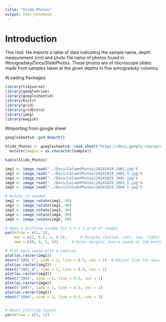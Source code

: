 ```yaml
---
title: "Slide_Photos"
output: html_notebook
---
```


# Introduction

This rmd. file imports a table of data indicating the sample name, depth measurement (cm) and photo file name of photos found in Winogradsky/Docs/SlidePhotos. These photos are of microscope slides made from samples taken at the given depths in five winogradsky columns. 

#Loading Packages 

```r
library(tidyverse) 
library(googledrive) 
library(googlesheets4)
library(knitr)
library(grid)
library(gridExtra)
library(jpeg)
library(magick)
```

#Importing from google sheet

```r

googlesheets4::gs4_deauth()

Slide_Photos <- googlesheets4::read_sheet("https://docs.google.com/spreadsheets/d/1hNakCyqPsTNRFpf1lGjoBQ-papyZ6xHKT6mcvh3LMb8/edit?pli=1&gid=842906991#gid=842906991", "Slide_Photos") |>
  mutate(Sample = as.character(Sample))

kable(Slide_Photos) 
```

```r

img1 <- image_read("../Docs/ColumnPhotos/20241029_1001.jpg")  
img2 <- image_read("../Docs/ColumnPhotos/20241029_1001_4.jpg")
img3 <- image_read("../Docs/ColumnPhotos/20241029_1002.jpg")
img4 <- image_read("../Docs/ColumnPhotos/20241029_1003_1.jpg")
img5 <- image_read("../Docs/ColumnPhotos/20241029_1004_1.jpg")

# Rotate if needed
img1 <- image_rotate(img1, 90)
img2 <- image_rotate(img2, 90)
img3 <- image_rotate(img3, 90)
img4 <- image_rotate(img4, 90)
img5 <- image_rotate(img5, 90)

# Open a plotting window for a 5 x 1 grid of images
par(mfrow = c(1, 5),          
    mar = c(2, 0.5, 2, 0.5),      # Margins (bottom, left, top, right)
    oma = c(0, 0, 1, 0))      # Outer margins (extra space at the bottom for captions)

# Plot each image with a caption
plot(as.raster(img1))
mtext("1001_C", side = 1, line = 0.5, cex = 1)  # Adjust line for spacing
plot(as.raster(img2))
mtext("1001_W", side = 1, line = 0.5, cex = 1)
plot(as.raster(img3))
mtext("1002", side = 1, line = 0.5, cex = 1)
plot(as.raster(img4))
mtext("1003", side = 1, line = 0.5, cex = 1)
plot(as.raster(img5))
mtext("1004", side = 1, line = 0.5, cex = 1)


# Reset plotting layout
par(mfrow = c(1, 1))

```



